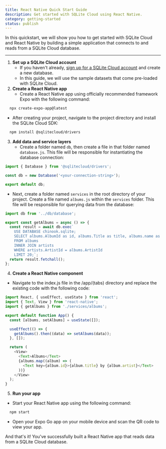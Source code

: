 ```yaml
---
title: React Native Quick Start Guide
description: Get started with SQLite Cloud using React Native.
category: getting-started
status: publish
---
```

In this quickstart, we will show you how to get started with SQLite Cloud and React Native by building a simple application that connects to and reads from a SQLite Cloud database.

---

1. **Set up a SQLite Cloud account**
   - If you haven't already, [sign up for a SQLite Cloud account](https://sqlitecloud.io/register) and create a new database.
   - In this guide, we will use the sample datasets that come pre-loaded with SQLite Cloud.
2. **Create a React Native app**
    - Create a React Native app using officially recommended framework Expo with the following command:
```bash
  npx create-expo-app@latest
```
  - After creating your project, navigate to the project directory and install the SQLite Cloud SDK:
```bash
  npm install @sqlitecloud/drivers
```

3. **Add data and service layers**
    - Create a folder named `db`, then create a file in that folder named `database.js`. This file will be responsible for instantiating the database connection:
```javascript
import { Database } from '@sqlitecloud/drivers';

const db = new Database('<your-connection-string>');

export default db;
```
  - Next, create a folder named `services` in the root directory of your project. Create a file named `albums.js` within the `services` folder. This file will be responsible for querying data from the database:
```javascript
import db from '../db/database';

export const getAlbums = async () => {
  const result = await db.exec`
    USE DATABASE chinook.sqlite;
    SELECT albums.AlbumId as id, albums.Title as title, albums.name as artist
    FROM albums
    INNER JOIN artists
    WHERE artists.ArtistId = albums.ArtistId
    LIMIT 20;`;
  return result.fetchall();
};
```
4. **Create a React Native component**
  - Navigate to the index.js file in the /app/(tabs) directory and replace the existing code with the following code:
```javascript
import React, { useEffect, useState } from 'react';
import { Text, View } from 'react-native';
import { getAlbums } from './services/albums';

export default function App() {
  const [albums, setAlbums] = useState([]);

  useEffect(() => {
    getAlbums().then((data) => setAlbums(data));
  }, []);

  return (
    <View>
      <Text>Albums</Text>
      {albums.map((album) => (
        <Text key={album.id}>{album.title} by {album.artist}</Text>
      ))}
    </View>
  );
}
```

5. **Run your app**
  - Start your React Native app using the following command:
```bash
  npm start
```
  - Open your Expo Go app on your mobile device and scan the QR code to view your app.

And that's it! You've successfully built a React Native app that reads data from a SQLite Cloud database.